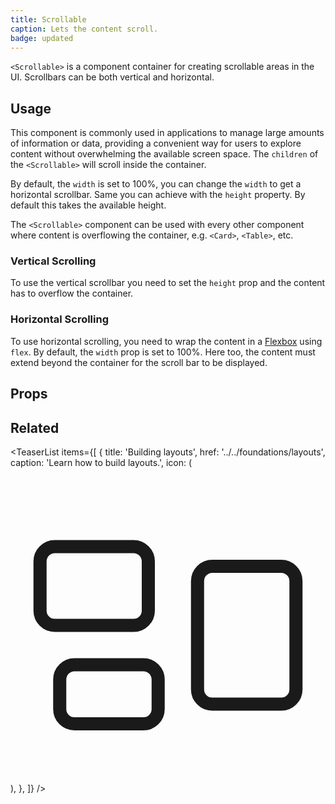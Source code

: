 ```yaml
---
title: Scrollable
caption: Lets the content scroll.
badge: updated
---
```


`<Scrollable>` is a component container for creating scrollable areas in the UI. Scrollbars can be both vertical and horizontal.

## Usage

This component is commonly used in applications to manage large amounts of information or data, providing a convenient way for users to explore content without overwhelming the available screen space. The `children` of the `<Scrollable>` will scroll inside the container.

By default, the `width` is set to 100%, you can change the `width` to get a horizontal scrollbar. Same you can achieve with the `height` property. By default this takes the available height.

The `<Scrollable>` component can be used with every other component where content is overflowing the container, e.g. `<Card>`, `<Table>`, etc.

### Vertical Scrolling

To use the vertical scrollbar you need to set the `height` prop and the content has to overflow the container.

<ComponentDemo file="./scroll-vertical.demo.tsx" />

### Horizontal Scrolling

To use horizontal scrolling, you need to wrap the content in a [Flexbox](https://developer.mozilla.org/en-US/docs/Learn/CSS/CSS_layout/Flexbox) using `flex`. By default, the `width` prop is set to 100%.
Here too, the content must extend beyond the container for the scroll bar to be displayed.

<ComponentDemo file="./scroll-horizontal.demo.tsx" />

## Props

<StorybookHintMessage component={title} />

<PropsTable component={title} />

## Related

<TeaserList
  items={[
    {
      title: 'Building layouts',
      href: '../../foundations/layouts',
      caption: 'Learn how to build layouts.',
      icon: (
        <svg
          xmlns="http://www.w3.org/2000/svg"
          fill="none"
          viewBox="0 0 24 24"
          strokeWidth={1.5}
          stroke="currentColor"
          className="size-6"
        >
          <path
            strokeLinecap="round"
            strokeLinejoin="round"
            d="M2.25 7.125C2.25 6.504 2.754 6 3.375 6h6c.621 0 1.125.504 1.125 1.125v3.75c0 .621-.504 1.125-1.125 1.125h-6a1.125 1.125 0 0 1-1.125-1.125v-3.75ZM14.25 8.625c0-.621.504-1.125 1.125-1.125h5.25c.621 0 1.125.504 1.125 1.125v8.25c0 .621-.504 1.125-1.125 1.125h-5.25a1.125 1.125 0 0 1-1.125-1.125v-8.25ZM3.75 16.125c0-.621.504-1.125 1.125-1.125h5.25c.621 0 1.125.504 1.125 1.125v2.25c0 .621-.504 1.125-1.125 1.125h-5.25a1.125 1.125 0 0 1-1.125-1.125v-2.25Z"
          />
        </svg>
      ),
    },
  ]}
/>
